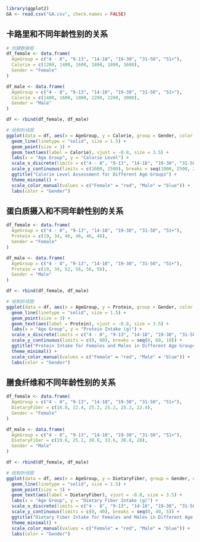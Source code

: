 ```r
library(ggplot2)
GA <- read.csv("GA.csv", check.names = FALSE)
```


## 卡路里和不同年龄性别的关系
```r


# 创建数据框
df_female <- data.frame(
  AgeGroup = c("4 - 8", "9-13", "14-18", "19-30", "31-50", "51+"),
  Calorie = c(1200, 1400, 1600, 1800, 1800, 1600),
  Gender = "Female"
)

df_male <- data.frame(
  AgeGroup = c("4 - 8", "9-13", "14-18", "19-30", "31-50", "51+"),
  Calorie = c(1400, 1600, 1800, 2200, 2200, 2000),
  Gender = "Male"
)

df <- rbind(df_female, df_male)

# 绘制折线图
ggplot(data = df, aes(x = AgeGroup, y = Calorie, group = Gender, color = Gender)) +
  geom_line(linetype = "solid", size = 1.5) +
  geom_point(size = 3) +
  geom_text(aes(label = Calorie), vjust = -0.8, size = 3.5) +
  labs(x = "Age Group", y = "Calorie Level") +
  scale_x_discrete(limits = c("4 - 8", "9-13", "14-18", "19-30", "31-50", "51+")) +
  scale_y_continuous(limits = c(1000, 2500), breaks = seq(1000, 2500, 200)) +
  ggtitle("Calorie Level Assessment for Different Age Groups") +
  theme_minimal() +
  scale_color_manual(values = c("Female" = "red", "Male" = "blue")) +
  labs(color = "Gender")

```
## 蛋白质摄入和不同年龄性别的关系
```r
df_female <- data.frame(
  AgeGroup = c("4 - 8", "9-13", "14-18", "19-30", "31-50", "51+"),
  Protein = c(19, 34, 46, 46, 46, 46),
  Gender = "Female"
)

df_male <- data.frame(
  AgeGroup = c("4 - 8", "9-13", "14-18", "19-30", "31-50", "51+"),
  Protein = c(19, 34, 52, 56, 56, 56),
  Gender = "Male"
)

df <- rbind(df_female, df_male)

# 绘制折线图
ggplot(data = df, aes(x = AgeGroup, y = Protein, group = Gender, color = Gender)) +
  geom_line(linetype = "solid", size = 1.5) +
  geom_point(size = 3) +
  geom_text(aes(label = Protein), vjust = -0.8, size = 3.5) +
  labs(x = "Age Group", y = "Protein Intake (g)") +
  scale_x_discrete(limits = c("4 - 8", "9-13", "14-18", "19-30", "31-50", "51+")) +
  scale_y_continuous(limits = c(0, 60), breaks = seq(0, 60, 10)) +
  ggtitle("Protein Intake for Females and Males in Different Age Groups") +
  theme_minimal() +
  scale_color_manual(values = c("Female" = "red", "Male" = "blue")) +
  labs(color = "Gender")

```

## 膳食纤维和不同年龄性别的关系
```r
df_female <- data.frame(
  AgeGroup = c("4 - 8", "9-13", "14-18", "19-30", "31-50", "51+"),
  DietaryFiber = c(16.8, 22.4, 25.2, 25.2, 25.2, 22.4),
  Gender = "Female"
)

df_male <- data.frame(
  AgeGroup = c("4 - 8", "9-13", "14-18", "19-30", "31-50", "51+"),
  DietaryFiber = c(19.6, 25.2, 30.8, 33.6, 30.8, 28),
  Gender = "Male"
)

df <- rbind(df_female, df_male)

# 绘制折线图
ggplot(data = df, aes(x = AgeGroup, y = DietaryFiber, group = Gender, color = Gender)) +
  geom_line(linetype = "solid", size = 1.5) +
  geom_point(size = 3) +
  geom_text(aes(label = DietaryFiber), vjust = -0.8, size = 3.5) +
  labs(x = "Age Group", y = "Dietary Fiber Intake (g)") +
  scale_x_discrete(limits = c("4 - 8", "9-13", "14-18", "19-30", "31-50", "51+")) +
  scale_y_continuous(limits = c(0, 40), breaks = seq(0, 40, 5)) +
  ggtitle("Dietary Fiber Intake for Females and Males in Different Age Groups") +
  theme_minimal() +
  scale_color_manual(values = c("Female" = "red", "Male" = "blue")) +
  labs(color = "Gender")

```



